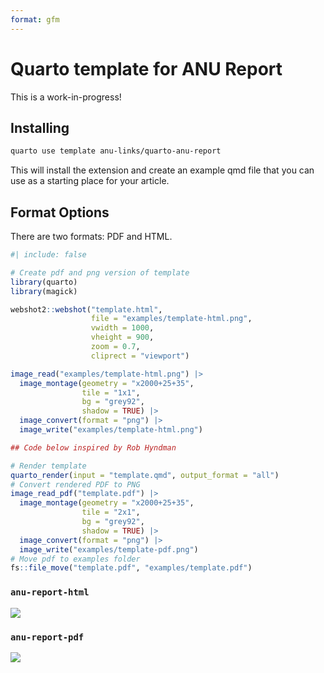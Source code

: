 ```yaml
---
format: gfm
---
```


<!-- README.md is generated from README.qmd. Please edit that file -->

# Quarto template for ANU Report

This is a work-in-progress! 

## Installing

```bash
quarto use template anu-links/quarto-anu-report
```

This will install the extension and create an example qmd file that you can use as a starting place for your article.

## Format Options

There are two formats: PDF and HTML. 

```r
#| include: false

# Create pdf and png version of template
library(quarto)
library(magick)

webshot2::webshot("template.html",
                  file = "examples/template-html.png",
                  vwidth = 1000,
                  vheight = 900,
                  zoom = 0.7, 
                  cliprect = "viewport")

image_read("examples/template-html.png") |>
  image_montage(geometry = "x2000+25+35", 
                tile = "1x1", 
                bg = "grey92", 
                shadow = TRUE) |>
  image_convert(format = "png") |>
  image_write("examples/template-html.png")

## Code below inspired by Rob Hyndman

# Render template
quarto_render(input = "template.qmd", output_format = "all")
# Convert rendered PDF to PNG
image_read_pdf("template.pdf") |>
  image_montage(geometry = "x2000+25+35", 
                tile = "2x1", 
                bg = "grey92", 
                shadow = TRUE) |>
  image_convert(format = "png") |>
  image_write("examples/template-pdf.png")
# Move pdf to examples folder
fs::file_move("template.pdf", "examples/template.pdf")
```

### `anu-report-html`

![](examples/template-html.png)

### `anu-report-pdf`

[![](examples/template-pdf.png)](examples/template.pdf)

